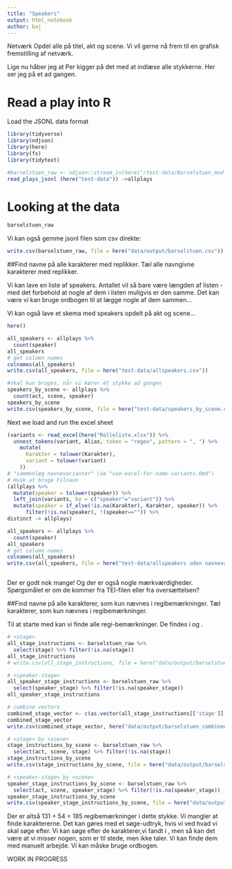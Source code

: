 ```yaml
---
title: "Speakers"
output: html_notebook
author: baj
---
```


Netværk
Opdel alle på titel, akt og scene.
Vi vil gerne nå frem til en grafisk fremstilling af netværk.

Lige nu håber jeg at Per kigger på det med at indlæse alle stykkerne.
Her ser jeg på et ad gangen.

# Read a play into R

Load the JSONL data format

```r
library(tidyverse)
library(ndjson)
library(here)
library(fs)
library(tidytext)

#barselstuen_raw <- ndjson::stream_in(here("/test-data/Barselstuen_mod.jsonl")) %>% tibble()
read_plays_jsonl (here("test-data")) ->allplays
```

# Looking at the data

```r
barselstuen_raw
```
Vi kan også gemme jsonl filen som csv direkte:

```r
write.csv(barselstuen_raw, file = here("data/output/barselstuen.csv"))

```



##Find navne på alle karakterer med replikker.
Tæl alle navngivne karakterer med replikker.

Vi kan lave en liste af speakers. Antallet vil så bare være længden af listen - med det forbehold at nogle af dem i listen muligvis er den samme. Det kan være vi kan bruge ordbogen til at lægge nogle af dem sammen...

Vi kan også lave et skema med speakers opdelt på akt og scene...

```r
here()

all_speakers <- allplays %>% 
  count(speaker)
all_speakers
# get column names
colnames(all_speakers)
write.csv(all_speakers, file = here("test-data/allspeakers.csv"))

#skal kun bruges, når vi kører ét stykke ad gangen
speakers_by_scene <- allplays %>% 
  count(act, scene, speaker)
speakers_by_scene
write.csv(speakers_by_scene, file = here("test-data/speakers_by_scene.csv"))
```
Next we load and run the excel sheet
```r
(variants <- read_excel(here("Rolleliste.xlsx")) %>% 
  unnest_tokens(variant, Alias, token = "regex", pattern = ", ") %>% 
    mutate(
      Karakter = tolower(Karakter),
      variant = tolower(variant)
    ))
# "sammenlæg navnevarianter" (se "use-excel-for-name-variants.Rmd")
# Husk at bruge Filnavn
(allplays %>% 
  mutate(speaker = tolower(speaker)) %>% 
  left_join(variants, by = c("speaker"="variant")) %>% 
  mutate(speaker = if_else(!is.na(Karakter), Karakter, speaker)) %>%
      filter(!is.na(speaker), !(speaker=="")) %>%
distinct -> allplays)

all_speakers <- allplays %>% 
  count(speaker)
all_speakers
# get column names
colnames(all_speakers)
write.csv(all_speakers, file = here("test-data/allspeakers uden navnevarianter.csv"))



```

Der er godt nok mange! Og der er også nogle mærkværdigheder. Spørgsmålet er om de kommer fra TEI-filen eller fra oversættelsen?

##Find navne på alle karakterer, som kun nævnes i regibemærkninger.
Tæl karakterer, som kun nævnes i regibemærkninger.

Til at starte med kan vi finde alle regi-bemærkninger. De findes i <stage> og <speaker_stage>.

```r
# <stage>
all_stage_instructions <- barselstuen_raw %>%
  select(stage) %>% filter(!is.na(stage))
all_stage_instructions
# write.csv(all_stage_instructions, file = here("data/output/barselstuen_all_stage_instructions.csv"))

# <speaker-stage>
all_speaker_stage_instructions <- barselstuen_raw %>%
  select(speaker_stage) %>% filter(!is.na(speaker_stage))
all_speaker_stage_instructions

# combine vectors
combined_stage_vector <- c(as.vector(all_stage_instructions[['stage']]), as.vector(all_speaker_stage_instructions[['speaker_stage']]))
combined_stage_vector
write.csv(combined_stage_vector, here("data/output/barselstuen_combined_stage_instructions.csv"))

# <stage> by <scene>
stage_instructions_by_scene <- barselstuen_raw %>%
  select(act, scene, stage) %>% filter(!is.na(stage))
stage_instructions_by_scene
write.csv(stage_instructions_by_scene, file = here("data/output/barselstuen_stage_instructions_by_scene.csv"))

# <speaker-stage> by <scene>
speaker_stage_instructions_by_scene <- barselstuen_raw %>%
  select(act, scene, speaker_stage) %>% filter(!is.na(speaker_stage))
speaker_stage_instructions_by_scene
write.csv(speaker_stage_instructions_by_scene, file = here("data/output/barselstuen_speaker_stage_instructions_by_scene.csv"))

```

Der er altså 131 + 54 = 185 regibemærkninger i dette stykke. Vi mangler at finde karaktererne. Det kan gøres med et søge-udtryk, hvis vi ved hvad vi skal søge efter. 
Vi kan søge efter de karakterer,vi fandt i <speaker>, men så kan det være at vi misser nogen, som er til stede, men ikke taler.
Vi kan finde dem med manuelt arbejde.
Vi kan måske bruge ordbogen.

WORK IN PROGRESS

